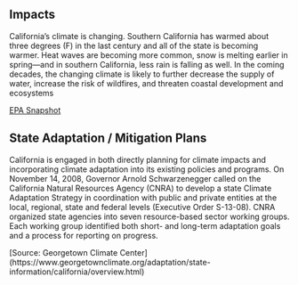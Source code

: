 ## Impacts

California’s climate is changing. Southern California
has warmed about three degrees (F) in the last century
and all of the state is becoming warmer. Heat waves
are becoming more common, snow is melting earlier in
spring—and in southern California, less rain is falling
as well. In the coming decades, the changing climate is
likely to further decrease the supply of water, increase
the risk of wildfires, and threaten coastal development
and ecosystems

[EPA Snapshot](https://19january2017snapshot.epa.gov/sites/production/files/2016-09/documents/climate-change-ca.pdf)

## State Adaptation / Mitigation Plans

California is engaged in both directly planning for climate impacts and incorporating climate adaptation into its existing policies and programs. On November 14, 2008, Governor Arnold Schwarzenegger called on the California Natural Resources Agency (CNRA) to develop a state Climate Adaptation Strategy in coordination with public and private entities at the local, regional, state and federal levels (Executive Order S-13-08). CNRA organized state agencies into seven resource-based sector working groups. Each working group identified both short- and long-term adaptation goals and a process for reporting on progress.

[Source: Georgetown Climate Center] (https://www.georgetownclimate.org/adaptation/state-information/california/overview.html)